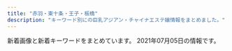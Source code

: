```yaml
---
title: "赤羽・東十条・王子・板橋"
description: "キーワード別にの巨乳アジアン・チャイナエステ嬢情報をまとめました。"
---
```


新着画像と新着キーワードをまとめています。
2021年07月05日の情報です。

<DmmAffiliateIns />
<KeywordTable
  shops={
    [
    {
        "url": "https://kirakira.xyz.mn/",
        "station": "JR\u738b\u5b50\u99c5\u5317\u53e3",
        "keywords": {},
        "name": "Lucky",
        "img_links": []
    },
    {
        "station": "JR\u8d64\u7fbd\u99c5",
        "name": "\u3072\u307e\u308f\u308a",
        "url": "http://himawari.one/",
        "keywords": {
            "C": 7
        },
        "img_links": [
            "http://himawari.one/images/top.png",
            "http://himawari.one/images/g1.jpg",
            "http://himawari.one/images/top_bn1.jpg",
            "http://himawari.one/images/flash.jpg",
            "http://himawari.one/images/top_bn2.jpg",
            "http://himawari.one/images/g3.jpg",
            "http://himawari.one/images/flash1.jpg",
            "http://himawari.one/images/side3.png"
        ]
    },
    {
        "img_links": [
            "http://lastpara.net/img/recuit.png",
            "http://lastpara.net/image/cast/cast_286_1_l.jpg",
            "http://lastpara.net/image/cast/cast_287_1_l.jpg",
            "http://lastpara.net/image/cast/cast_261_1_l.jpg",
            "http://lastpara.net/image/cast/cast_265_1_l.jpg",
            "http://lastpara.net/image/cast/cast_265_1_s.jpg",
            "http://lastpara.net/image/cast/cast_259_1_s.jpg",
            "http://lastpara.net/image/cast/cast_256_1_s.jpg",
            "http://lastpara.net/image/cast/cast_263_1_l.jpg",
            "http://lastpara.net/image/cast/cast_255_1_l.jpg",
            "http://lastpara.net/image/cast/cast_259_1_l.jpg",
            "http://lastpara.net/img/event/camp_top_02.jpg",
            "http://lastpara.net/img/news-ttl.jpg",
            "http://lastpara.net/image/cast/cast_262_1_l.jpg",
            "http://lastpara.net/image/cast/cast_256_1_l.jpg",
            "http://lastpara.net/image/cast/cast_286_1_s.jpg",
            "http://lastpara.net/image/cast/cast_263_1_s.jpg",
            "http://lastpara.net/image/cast/cast_287_1_s.jpg"
        ],
        "name": "Last Paradise \uff5e\u30e9\u30b9\u30c8\u30d1\u30e9\u30c0\u30a4\u30b9\uff5e",
        "station": "JR\u8d64\u7fbd\u99c5\u5357\u53e3",
        "keywords": {
            "85": 9,
            "90": 2,
            "84": 4,
            "86": 4
        },
        "url": "http://lastpara.net/"
    },
    {
        "img_links": [
            "http://www.kaen.relaxmens.com/images/top.jpg",
            "http://www.kaen.relaxmens.com/files/006.jpg",
            "http://www.kaen.relaxmens.com/files/010.jpg",
            "http://www.kaen.relaxmens.com/images/kanban.jpg",
            "http://www.kaen.relaxmens.com/files/007.jpg",
            "http://www.kaen.relaxmens.com/files/001.jpg",
            "http://www.kaen.relaxmens.com/images/acc5.jpg",
            "http://www.kaen.relaxmens.com/images/tit_therapist.png",
            "http://www.kaen.relaxmens.com/files/009.jpg",
            "http://www.kaen.relaxmens.com/files/005.jpg",
            "http://www.kaen.relaxmens.com/images/tit_new.png",
            "http://www.kaen.relaxmens.com/images/acc2.jpg",
            "http://www.kaen.relaxmens.com/images/acc3.jpg",
            "http://www.kaen.relaxmens.com/photo_news/upimg/7481460dc2d3735975_0.jpg",
            "http://www.kaen.relaxmens.com/images/img_tel.png",
            "http://www.kaen.relaxmens.com/images/sp_top.jpg",
            "http://www.kaen.relaxmens.com/images/sp_tit_therapist.png",
            "http://www.kaen.relaxmens.com/images/maining.jpg",
            "http://www.kaen.relaxmens.com/files/008.jpg",
            "http://www.kaen.relaxmens.com/images/acc4.jpg",
            "http://www.kaen.relaxmens.com/images/sp_tit_new.png",
            "http://www.kaen.relaxmens.com/files/002.jpg",
            "http://www.kaen.relaxmens.com/images/acc1.jpg"
        ],
        "station": "JR\u8d64\u7fbd\u99c5\u6771\u53e3",
        "name": "\u83ef\u8276",
        "url": "http://www.kaen.relaxmens.com/",
        "keywords": {
            "E": 6,
            "C": 30,
            "85": 30,
            "87": 12,
            "D": 12,
            "86": 6
        }
    },
    {
        "name": "\u7f8e\u5065",
        "keywords": {
            "C": 15
        },
        "url": "http://oji.pink/",
        "img_links": [
            "http://oji.pink/images/zi_link.png",
            "http://oji.pink/images/yuki.jpg",
            "http://oji.pink/images/g1.jpg",
            "http://oji.pink/images/top.jpg",
            "http://oji.pink/images/g2.jpg",
            "http://oji.pink/images/r4.jpg",
            "http://oji.pink/images/g0.jpg",
            "http://oji.pink/images/1.png",
            "http://oji.pink/images/3.png",
            "http://oji.pink/images/r1.jpg",
            "http://oji.pink/images/g5.jpg",
            "http://oji.pink/images/new1.jpg",
            "http://oji.pink/images/zi_staff.png",
            "http://oji.pink/images/mobile.jpg",
            "http://oji.pink/images/r3.jpg",
            "http://oji.pink/images/g7.jpg",
            "http://oji.pink/images/aki.jpg",
            "http://oji.pink/images/r2.jpg"
        ],
        "station": "JR\u738b\u5b50\u99c5\u5317\u53e3"
    },
    {
        "img_links": [
            "http://coconat.work/images/call.png",
            "http://coconat.work/staff/yuyu1.jpg",
            "http://coconat.work/staff/rina1.jpg",
            "http://coconat.work/images/m-head01.jpg",
            "http://coconat.work/images/interior_t.jpg",
            "http://coconat.work/staff/yuko1.jpg",
            "http://coconat.work/images/news_t.jpg",
            "http://coconat.work/images/staff_t.jpg",
            "http://coconat.work/staff/ayaka1.jpg",
            "http://coconat.work/images/news.jpg",
            "http://coconat.work/images/m-top004.jpg"
        ],
        "keywords": {
            "85": 5,
            "D": 10,
            "E": 5,
            "87": 5,
            "86": 10,
            "C": 5
        },
        "station": "JR\u8d64\u7fbd\u99c5\u6771\u53e3",
        "url": "http://coconat.work/",
        "name": "\u30b3\u30b3\u30ca\u30c3\u30c4"
    },
    {
        "station": "JR\u8d64\u7fbd\u99c5\u6771\u53e3",
        "url": "http://www.e-baby.work/",
        "name": "\u30a2\u30a4\u30ea\u30b9",
        "keywords": {
            "84": 1,
            "86": 2,
            "89": 1,
            "D": 3,
            "C": 1,
            "E": 3,
            "85": 1,
            "87": 2
        },
        "img_links": [
            "http://www.e-baby.work/img/all/icon2.png",
            "http://www.e-baby.work/staff/yuka1.jpg",
            "http://www.e-baby.work/staff/karen1.jpg",
            "http://www.e-baby.work/staff/rina1.jpg",
            "http://www.e-baby.work/staff/maya1.jpg",
            "http://www.e-baby.work/staff/haru1.jpg",
            "http://www.e-baby.work/img/all/loader.png",
            "http://www.e-baby.work/staff/miho1.jpg",
            "http://www.e-baby.work/staff/kumi1.jpg",
            "http://www.e-baby.work/staff/mihoc.jpg"
        ]
    },
    {
        "url": "http://angel-aroma.net/",
        "name": "\u30c0\u30fc\u30ea\u30f3",
        "img_links": [
            "http://angel-aroma.net/img/stafft.jpg",
            "http://angel-aroma.net/img/top.jpg",
            "http://angel-aroma.net/img/m3.jpg",
            "http://angel-aroma.net/img/m4.jpg",
            "http://angel-aroma.net/img/m1.jpg",
            "http://angel-aroma.net/img/m2.jpg",
            "http://angel-aroma.net/img/m6.jpg",
            "http://angel-aroma.net/img/sta2.jpg",
            "http://angel-aroma.net/img/qr.jpg",
            "http://angel-aroma.net/img/sta6.jpg",
            "http://angel-aroma.net/img/m30.jpg",
            "http://angel-aroma.net/img/m20.jpg",
            "http://angel-aroma.net/img/sta1.jpg",
            "http://angel-aroma.net/img/sta5.jpg",
            "http://angel-aroma.net/img/sta3.jpg",
            "http://angel-aroma.net/img/no.png",
            "http://angel-aroma.net/img/m10.jpg",
            "http://angel-aroma.net/img/m5.jpg"
        ],
        "station": "JR\u8d64\u7fbd\u99c5\u6771\u53e3",
        "keywords": {
            "86": 4,
            "87": 2,
            "84": 2,
            "82": 2
        }
    },
    {
        "name": "Love Sea",
        "url": "https://higashijujo-mensesthe.com/",
        "keywords": {},
        "station": "JR\u6771\u5341\u6761\u99c5\u5317\u53e3",
        "img_links": [
            "https://higashijujo-mensesthe.com/2020/02/29/lime-s1.jpg",
            "https://higashijujo-mensesthe.com/staff/kimi-s2.jpg",
            "https://higashijujo-mensesthe.com/button/staff.png",
            "https://higashijujo-mensesthe.com/menu/gallery.png",
            "https://higashijujo-mensesthe.com/images/main-sp.jpg",
            "https://higashijujo-mensesthe.com/images/clear.png",
            "https://higashijujo-mensesthe.com/staff/runa-l1.jpg",
            "https://higashijujo-mensesthe.com/staff/kimi-s1.jpg",
            "https://higashijujo-mensesthe.com/staff/satomi-l1.jpg",
            "https://higashijujo-mensesthe.com/icon/twitter.png",
            "https://higashijujo-mensesthe.com/staff/lime-s1.jpg",
            "https://higashijujo-mensesthe.com/staff/lime-l1.jpg",
            "https://higashijujo-mensesthe.com/staff/kimi-l2.jpg",
            "https://higashijujo-mensesthe.com/images/qrcode.png",
            "https://higashijujo-mensesthe.com/menu/friend.png",
            "https://higashijujo-mensesthe.com/room/room-l2.jpg",
            "https://higashijujo-mensesthe.com/images/header3.png",
            "https://higashijujo-mensesthe.com/images/footer-l.png",
            "https://higashijujo-mensesthe.com/room/room-l1.jpg",
            "https://higashijujo-mensesthe.com/menu/info.png",
            "https://higashijujo-mensesthe.com/images/footer-r.png",
            "https://higashijujo-mensesthe.com/button/blog.png",
            "https://higashijujo-mensesthe.com/images/main1.jpg",
            "https://higashijujo-mensesthe.com/images/camp.jpg",
            "https://higashijujo-mensesthe.com/button/home.png",
            "https://higashijujo-mensesthe.com/icon/facebook.png",
            "https://higashijujo-mensesthe.com/menu/home.png",
            "https://higashijujo-mensesthe.com/2019/08/10/kimi-s1.jpg",
            "https://higashijujo-mensesthe.com/staff/kimi-l1.jpg",
            "https://higashijujo-mensesthe.com/room/esthe3.jpg",
            "https://higashijujo-mensesthe.com/images/flower.png",
            "https://higashijujo-mensesthe.com/icon/yelp.png",
            "https://higashijujo-mensesthe.com/room/esthe2.jpg",
            "https://higashijujo-mensesthe.com/staff/rika-s1.jpg",
            "https://higashijujo-mensesthe.com/2019/10/21/rika-s1.jpg",
            "https://higashijujo-mensesthe.com/room/room-l3.jpg",
            "https://higashijujo-mensesthe.com/staff/rika-l1.jpg",
            "https://higashijujo-mensesthe.com/2019/08/23/satomi-s1.jpg",
            "https://higashijujo-mensesthe.com/room/room-l4.jpg",
            "https://higashijujo-mensesthe.com/icon/line.png",
            "https://higashijujo-mensesthe.com/2019/08/22/runa-s1.jpg",
            "https://higashijujo-mensesthe.com/staff/runa-s1.jpg",
            "https://higashijujo-mensesthe.com/menu/blog.png",
            "https://higashijujo-mensesthe.com/room/esthe1.jpg",
            "https://higashijujo-mensesthe.com/staff/satomi-s1.jpg"
        ]
    },
    {
        "name": "GOOD TIME",
        "station": "\u8d64\u7fbd\u5ca9\u6df5\u99c52\u756a\u51fa\u53e3",
        "img_links": [
            "http://www.goodtime.iesjp.com/photo_news/upimg/22286608910ac9b0db_0.jpg",
            "http://www.goodtime.iesjp.com/images/m-top-right04.jpg",
            "http://www.goodtime.iesjp.com/files/004.jpg",
            "http://www.goodtime.iesjp.com/images/m-right.jpg",
            "http://www.goodtime.iesjp.com/images/m-top-right02.jpg",
            "http://www.goodtime.iesjp.com/images/m-yejiao.jpg",
            "http://www.goodtime.iesjp.com/images/m-head.jpg",
            "http://www.goodtime.iesjp.com/photo_news/upimg/3462960a1ab283cd4a_0.jpg",
            "http://www.goodtime.iesjp.com/images/top-left01.jpg",
            "http://www.goodtime.iesjp.com/files/003.jpg",
            "http://www.goodtime.iesjp.com/files/001.jpg",
            "http://www.goodtime.iesjp.com/images/m-top-right03.jpg",
            "http://www.goodtime.iesjp.com/images/m-left.jpg",
            "http://www.goodtime.iesjp.com/files/007.jpg",
            "http://www.goodtime.iesjp.com/images/m-top-right01.jpg",
            "http://www.goodtime.iesjp.com/photo_news/upimg/3943160b5eaf8ad73c_1.jpg",
            "http://www.goodtime.iesjp.com/files/006.jpg",
            "http://www.goodtime.iesjp.com/photo_news/upimg/6226360739cbd5fa6e_0.jpg",
            "http://www.goodtime.iesjp.com/images/m-top02.jpg",
            "http://www.goodtime.iesjp.com/images/m-top03.jpg",
            "http://www.goodtime.iesjp.com/images/call.png"
        ],
        "keywords": {
            "85": 2,
            "D": 8,
            "\u30bb\u30af\u30b7\u30fc": 3,
            "87": 8
        },
        "url": "http://www.goodtime.iesjp.com/"
    },
    {
        "img_links": [
            "http://www.cocosia.work/staff/mika1.jpg",
            "http://www.cocosia.work/img/int1.jpg",
            "http://www.cocosia.work/img/bn_howto.jpg",
            "http://www.cocosia.work/img/bn_contact_sp.jpg",
            "http://www.cocosia.work/staff/rea.jpg",
            "http://www.cocosia.work/staff/hina.jpg",
            "http://www.cocosia.work/img/int3_sp.jpg",
            "http://www.cocosia.work/staff/yuyu1.jpg",
            "http://www.cocosia.work/staff/rea1.jpg",
            "http://www.cocosia.work/img/header_info.png",
            "http://www.cocosia.work/staff/yuyu.jpg",
            "http://www.cocosia.work/staff/hina1.jpg",
            "http://www.cocosia.work/img/int3.jpg",
            "http://www.cocosia.work/img/i_tel.png",
            "http://www.cocosia.work/staff/mao.jpg",
            "http://www.cocosia.work/img/int1_sp.jpg",
            "http://www.cocosia.work/img/concept_sp.jpg",
            "http://www.cocosia.work/staff/mika.jpg",
            "http://www.cocosia.work/img/int2_sp.jpg",
            "http://www.cocosia.work/staff/riya.jpg",
            "http://www.cocosia.work/staff/mao1.jpg",
            "http://www.cocosia.work/img/bn_contact.jpg",
            "http://www.cocosia.work/img/bn_howto_sp.jpg",
            "http://www.cocosia.work/staff/riya1.jpg",
            "http://www.cocosia.work/img/int2.jpg",
            "http://www.cocosia.work/img/concept.jpg"
        ],
        "name": "Cocosia \uff5e\u30b3\u30b3\u30b7\u30a2\uff5e",
        "url": "http://www.cocosia.work/",
        "station": "JR\u8d64\u7fbd\u99c5\u897f\u53e3",
        "keywords": {
            "87": 6,
            "D": 10,
            "C": 15,
            "86": 8,
            "85": 2,
            "E": 6
        }
    },
    {
        "name": "\u685c\u306e\u604b",
        "img_links": [
            "http://www.crossu.xyz/uploads/181211/1-1Q2111433162D.jpg",
            "http://www.crossu.xyz/uploads/191119/1-19111915043V27.jpg",
            "http://www.crossu.xyz/templets/default/picture/news.jpg",
            "http://www.crossu.xyz/templets/default/picture/staff_t.jpg",
            "http://www.crossu.xyz/templets/default/picture/head.jpg",
            "http://www.crossu.xyz/uploads/190924/1-1Z9241056212J.jpg",
            "http://www.crossu.xyz/uploads/191129/1-19112914393CK.jpg",
            "http://www.crossu.xyz/uploads/allimg/180620/1-1P6201013133b.jpg",
            "http://www.crossu.xyz/uploads/200528/1-20052Q52142229.jpg",
            "http://www.crossu.xyz/uploads/180620/1-1P62010193X63.jpg",
            "http://www.crossu.xyz/uploads/180620/1-1P62010154K00.png",
            "http://www.crossu.xyz/templets/default/picture/interior_t.jpg",
            "http://www.crossu.xyz/templets/default/picture/rec1.png",
            "http://www.crossu.xyz/uploads/180621/1-1P621101232H4.jpg"
        ],
        "url": "http://www.crossu.xyz/",
        "keywords": {
            "\u30bb\u30af\u30b7\u30fc": 5
        },
        "station": "JR\u738b\u5b50\u99c5\u5317\u53e3"
    },
    {
        "station": "\u5c3e\u4e45\u99c5",
        "img_links": [
            "https://nippori-massage.com/staff/sakura-l1.jpg",
            "https://nippori-massage.com/images/esthe2.jpg",
            "https://nippori-massage.com/mens-esthe/2021/04/15/sakura-s1.jpg",
            "https://nippori-massage.com/icon/facebook.png",
            "https://nippori-massage.com/images/line_friend.png",
            "https://nippori-massage.com/images/header3.png",
            "https://nippori-massage.com/room/room-l1.jpg",
            "https://nippori-massage.com/images/obi.jpg",
            "https://nippori-massage.com/staff/ai-l2.jpg",
            "https://nippori-massage.com/images/main-sp.jpg",
            "https://nippori-massage.com/room/room-l2.jpg",
            "https://nippori-massage.com/footer/footer-line.png",
            "https://nippori-massage.com/staff/ai-s2.jpg",
            "https://nippori-massage.com/footer/footer-tel.png",
            "https://nippori-massage.com/images/esthe1.jpg",
            "https://nippori-massage.com/staff/ai-l1.jpg",
            "https://nippori-massage.com/images/esthe4.jpg",
            "https://nippori-massage.com/icon/line.png",
            "https://nippori-massage.com/line/10min-coupon.png",
            "https://nippori-massage.com/images/clear.png",
            "https://nippori-massage.com/footer/footer-staff.png",
            "https://nippori-massage.com/line/line-qr.png",
            "https://nippori-massage.com/images/esthe3.jpg",
            "https://nippori-massage.com/room/room-l4.jpg",
            "https://nippori-massage.com/images/main1.jpg",
            "https://nippori-massage.com/icon/yelp.png",
            "https://nippori-massage.com/images/qrcode.png",
            "https://nippori-massage.com//icon/facebook.png",
            "https://nippori-massage.com/staff/sakura-s1.jpg",
            "https://nippori-massage.com/staff/ai-s1.jpg",
            "https://scdn.line-apps.com/n/line_add_friends/btn/ja.png",
            "https://nippori-massage.com/room/room-l3.jpg",
            "https://nippori-massage.com/icon/twitter.png",
            "https://nippori-massage.com/mens-esthe/2021/06/19/ai-s1.jpg"
        ],
        "keywords": {},
        "name": "\u56de\u697d\u82d1",
        "url": "https://nippori-massage.com/"
    },
    {
        "name": "\u767e\u5408",
        "keywords": {},
        "station": "\u84ee\u6839\u99c5\u6771\u53e3",
        "url": "http://www.l-yuri.work/",
        "img_links": [
            "http://www.l-yuri.work/staff/miki.jpg",
            "http://www.l-yuri.work/img/kaori1.jpg",
            "http://www.l-yuri.work/images/news.png",
            "http://www.l-yuri.work/images/h_line.jpg",
            "http://www.l-yuri.work/images/interior_t.jpg",
            "http://www.l-yuri.work/images/mobile.jpg",
            "http://www.l-yuri.work/images/s1.png",
            "http://www.l-yuri.work/images/int1.png",
            "http://www.l-yuri.work/images/5.png",
            "http://www.l-yuri.work/img/miki1.jpg",
            "http://www.l-yuri.work/images/2.png",
            "http://www.l-yuri.work/images/6.png",
            "http://www.l-yuri.work/images/tg.jpg",
            "http://www.l-yuri.work/img/ruru1.jpg",
            "http://www.l-yuri.work/images/staff_t.jpg",
            "http://www.l-yuri.work/images/int2.png",
            "http://www.l-yuri.work/images/head.jpg",
            "http://www.l-yuri.work/staff/ruru.jpg",
            "http://www.l-yuri.work/images/sys.png",
            "http://www.l-yuri.work/images/tel.jpg",
            "http://www.l-yuri.work/staff/kaori.jpg"
        ]
    },
    {
        "img_links": [
            "http://shanshan-esthe.com/img/st16.jpg",
            "http://shanshan-esthe.com/img/sta14.jpg",
            "http://shanshan-esthe.com/img/no.png",
            "http://shanshan-esthe.com/img/sta0.jpg",
            "http://shanshan-esthe.com/img/st14.jpg"
        ],
        "keywords": {
            "D": 2,
            "86": 2
        },
        "station": "JR\u6771\u5341\u6761\u99c5\u5317\u53e3",
        "name": "\u9999\u9999",
        "url": "http://shanshan-esthe.com/"
    },
    {
        "img_links": [],
        "keywords": {},
        "station": "JR\u8d64\u7fbd\u99c5\u6771\u53e3",
        "url": "https://dream.ests.jp/",
        "name": "\u30a2\u30ed\u30de\u30c9\u30ea\u30fc\u30e0"
    },
    {
        "url": "http://figret.xyz/",
        "name": "\u7e01\u697d",
        "station": "JR\u5341\u6761\u99c5\u5357\u53e3",
        "keywords": {
            "D": 5,
            "\u4e73": 2,
            "87": 1,
            "85": 2,
            "C": 1
        },
        "img_links": [
            "http://figret.xyz/static/picture/info2.jpg",
            "http://figret.xyz/static/picture/info1.jpg",
            "http://figret.xyz/uploads/210501/1-2105011FK05b.jpg",
            "http://figret.xyz/static/picture/bar-infomation.png",
            "http://figret.xyz/uploads/210517/1-21051G0253T50.jpg",
            "http://figret.xyz/static/picture/bar-news.png",
            "http://figret.xyz/static/picture/bar-inte.png",
            "http://figret.xyz/uploads/210515/1-2105151454123F.jpg",
            "http://figret.xyz/static/picture/bar-girls.png",
            "http://figret.xyz/uploads/200520/1-200520100455411.jpg",
            "http://figret.xyz/static/picture/info_text.jpg",
            "http://figret.xyz/uploads/200520/1-200520100430557.jpg",
            "http://figret.xyz/static/picture/girls-bar.png",
            "http://figret.xyz/uploads/200520/1-200520094144146.jpg"
        ]
    },
    {
        "keywords": {},
        "station": "JR\u738b\u5b50\u99c5\u4e2d\u592e\u53e3",
        "name": "\u6211\u304c\u5bb6",
        "img_links": [],
        "url": "https://wagaya.xyz.mn/"
    },
    {
        "name": "Only one \uff5e\u30aa\u30f3\u30ea\u30fc\u30ef\u30f3\uff5e",
        "img_links": [
            "http://www.roserelaxation.info/upload/201712/thumb_dis/1512155748.jpg",
            "http://www.roserelaxation.info/upload/202007/thumb/1594636684.jpg",
            "http://www.roserelaxation.info/upload/202007/thumb/1594636355.jpg",
            "http://www.roserelaxation.info/upload/201801/1517150493.jpg",
            "http://www.roserelaxation.info/upload/201708/thumb_dis/1502280972.jpg",
            "http://www.roserelaxation.info/upload/202007/thumb_dis/1594636322.jpg",
            "http://www.roserelaxation.info/upload/202007/thumb/1594636246.jpg",
            "http://www.roserelaxation.info/upload/images/20171214_032900.jpg",
            "http://www.roserelaxation.info/upload/201807/thumb_dis/1531197286.jpg",
            "http://www.roserelaxation.info/upload/201807/thumb/1531195547.jpg",
            "http://www.roserelaxation.info/upload/201807/thumb_dis/1531195547.jpg",
            "http://www.roserelaxation.info/upload/201807/thumb/1531195952.jpg",
            "http://www.roserelaxation.info/upload/images/20171206_132919.jpg",
            "http://www.roserelaxation.info/upload/201801/thumb_dis/1517150493.jpg",
            "http://www.roserelaxation.info/upload/201807/1531195547.jpg",
            "http://www.roserelaxation.info/upload/202007/1594636246.jpg",
            "http://www.roserelaxation.info/upload/202007/thumb_dis/1594636246.jpg",
            "http://www.roserelaxation.info/upload/images/20171206_132851.jpg",
            "http://www.roserelaxation.info/upload/201708/1502280972.jpg",
            "http://www.roserelaxation.info/upload/201712/thumb/1512155748.jpg",
            "http://www.roserelaxation.info/upload/201807/thumb_dis/1531195952.jpg",
            "http://www.roserelaxation.info/upload/202007/thumb_dis/1594636355.jpg",
            "http://www.roserelaxation.info/upload/202008/1598846272.jpg",
            "http://www.roserelaxation.info/upload/202007/1594636684.jpg",
            "http://www.roserelaxation.info/upload/201707/1499300573.jpg",
            "http://www.roserelaxation.info/upload/201808/thumb_dis/1535596152.jpg",
            "http://www.roserelaxation.info/upload/201807/1531197286.jpg",
            "http://www.roserelaxation.info/upload/201807/1531195952.jpg",
            "http://www.roserelaxation.info/upload/202007/thumb_dis/1594636684.jpg",
            "http://www.roserelaxation.info/upload/201712/1512155748.jpg",
            "http://www.roserelaxation.info/upload/images/20171206_132823.jpg",
            "http://www.roserelaxation.info/upload/images/20170525_102731.jpg",
            "http://www.roserelaxation.info/upload/images/20170613_104732.jpg",
            "http://www.roserelaxation.info/upload/201801/thumb/1517150493.jpg",
            "http://www.roserelaxation.info/upload/202007/1594636355.jpg",
            "http://www.roserelaxation.info/upload/images/20170706_091357.jpg",
            "http://www.roserelaxation.info/upload/images/20171206_133002.jpg"
        ],
        "station": "JR\u8d64\u7fbd\u99c5\u5357\u53e3",
        "url": "http://www.roserelaxation.info/",
        "keywords": {}
    },
    {
        "station": "JR\u8d64\u7fbd\u99c5\u5357\u6539\u672d\u53e3(\u6771)",
        "name": "FLOWER",
        "img_links": [
            "http://esthe-japan.work/flower/upload/202004/1588153474.png"
        ],
        "keywords": {
            "\u30bb\u30af\u30b7\u30fc": 6,
            "89": 3,
            "87": 3,
            "98": 1,
            "88": 3
        },
        "url": "http://esthe-japan.work/flower/"
    },
    {
        "url": "http://www.darling.esjp.info/",
        "station": "JR\u8d64\u7fbd\u99c5\u5357\u53e3",
        "img_links": [
            "http://www.darling.esjp.info/files/002.jpg",
            "http://www.darling.esjp.info/img/stb.jpg",
            "http://www.darling.esjp.info/files/007.jpg",
            "http://www.darling.esjp.info/img/tel.png",
            "http://www.darling.esjp.info/img/top01.png",
            "http://www.darling.esjp.info/img/nav-003.png",
            "http://www.darling.esjp.info/img/nav-004.png",
            "http://www.darling.esjp.info/img/nav-002.png",
            "http://www.darling.esjp.info/img/nav-006.png",
            "http://www.darling.esjp.info/files/001.jpg",
            "http://www.darling.esjp.info/img/stt.jpg",
            "http://www.darling.esjp.info/img/nav-001.png",
            "http://www.darling.esjp.info/files/008.jpg",
            "http://www.darling.esjp.info/files/003.jpg",
            "http://www.darling.esjp.info/img/nav-005.png"
        ],
        "keywords": {
            "D": 5,
            "87": 4,
            "86": 1
        },
        "name": "Darling \uff5e\u30c0\u30fc\u30ea\u30f3\uff5e"
    }
]
}
/>
<DmmAffiliateScript />
